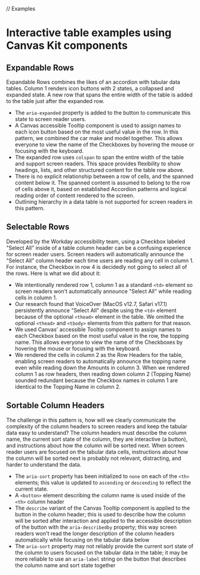 // Examples

<Meta title="Preview/Table/Patterns" component={Table} />

# Interactive table examples using Canvas Kit components

## Expandable Rows

Expandable Rows combines the likes of an accordion with tabular data tables. Column 1 renders icon
buttons with 2 states, a collapsed and expanded state. A new row that spans the entire width of the
table is added to the table just after the expanded row.

- The `aria-expanded` property is added to the button to communicate this state to screen reader
  users.
- A Canvas accessible Tooltip component is used to assign names to each icon button based on the
  most useful value in the row. In this pattern, we combined the car make and model together. This
  allows everyone to view the name of the Checkboxes by hovering the mouse or focusing with the
  keyboard.
- The expanded row uses `colspan` to span the entire width of the table and support screen readers.
  This space provides flexibility to show headings, lists, and other structured content for the
  table row above.
- There is no explicit relationship between a row of cells, and the spanned content below it. The
  spanned content is assumed to belong to the row of cells above it, based on established Accordion
  patterns and logical reading order of content rendered to the screen.
- Outlining hierarchy in a data table is not supported for screen readers in this pattern.

<ExampleCodeBlock code={ExpandableRows} />

## Selectable Rows

Developed by the Workday accessibility team, using a Checkbox labeled "Select All" inside of a table
column header can be a confusing experience for screen reader users. Screen readers will
automatically announce the "Select All" column header each time users are reading any cell in
column 1. For instance, the Checkbox in row 4 is decidedly not going to select all of the rows. Here
is what we did about it:

- We intentionally rendered row 1, column 1 as a standard `<td>` element so screen readers won't
  automatically announce "Select All" while reading cells in column 1.
- Our research found that VoiceOver (MacOS v12.7, Safari v17.1) persistently announce "Select All"
  despite using the `<td>` element because of the optional `<thead>` element in the table. We
  omitted the optional `<thead>` and `<tbody>` elements from this pattern for that reason.
- We used Canvas' accessible Tooltip component to assign names to each Checkbox based on the most
  useful value in the row, the topping name. This allows everyone to view the name of the Checkboxes
  by hovering the mouse or focusing with the keyboard.
- We rendered the cells in column 2 as the Row Headers for the table, enabling screen readers to
  automatically announce the topping name even while reading down the Amounts in column 3. When we
  rendered column 1 as row headers, then reading down column 2 (Topping Name) sounded redundant
  because the Checkbox names in column 1 are identical to the Topping Name in column 2.

<ExampleCodeBlock code={SelectableRows} />

## Sortable Column Headers

The challenge in this pattern is, how will we clearly communicate the complexity of the column headers to screen readers and keep the tabular data easy to understand? The column headers must describe the column name, the current sort state of the column, they are interactive (a button), and instructions about how the column will be sorted next. When screen reader users are focused on the tabular data cells, instructions about how the column will be sorted next is probably not relevant, distracting, and harder to understand the data.

- The `aria-sort` property has been initialized to `none` on each of the `<th>` elements; this value is updated to `ascending` or `descending` to reflect the 
  current state. 
- A `<button>` element describing the column name is used inside of the `<th>` column header
- The `describe` variant of the Canvas Tooltip component is applied to the button in the column header; this is used to describe how the column 
  will be sorted after interaction and applied to the accessible description of the button with the `aria-describedby` property; this way screen readers won't 
  read the longer description of the column headers automatically while focusing on the tabular data below
- The `aria-sort` property may not reliably provide the current sort state of the column to users focused on the tabular data in the table; it may be more 
  reliable to use an `aria-label` string on the button that describes the column name and sort state together 

<ExampleCodeBlock code={SortableColumnHeaders} />
